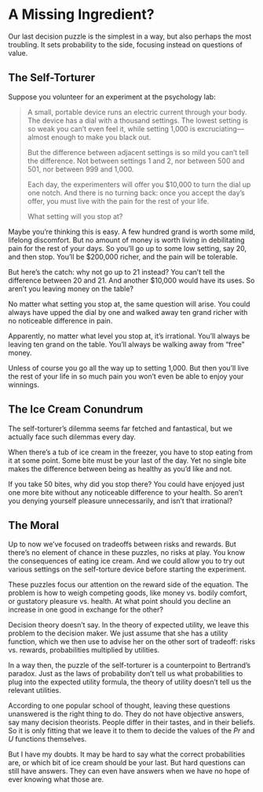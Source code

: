 # A Missing Ingredient?

Our last decision puzzle is the simplest in a way, but also perhaps the most troubling. It sets probability to the side, focusing instead on questions of value.


## The Self-Torturer

Suppose you volunteer for an experiment at the psychology lab:

> A small, portable device runs an electric current through your body. The device has a dial with a thousand settings. The lowest setting is so weak you can't even feel it, while setting 1,000 is excruciating---almost enough to make you black out.
>
> But the difference between adjacent settings is so mild you can't tell the difference. Not between settings 1 and 2, nor between 500 and 501, nor between 999 and 1,000.
>
> Each day, the experimenters will offer you $10,000 to turn the dial up one notch. And there is no turning back: once you accept the day's offer, you must live with the pain for the rest of your life.
>
> What setting will you stop at?

Maybe you're thinking this is easy. A few hundred grand is worth some mild, lifelong discomfort. But no amount of money is worth living in debilitating pain for the rest of your days. So you'll go up to some low setting, say 20, and then stop. You'll be $200,000 richer, and the pain will be tolerable.

But here's the catch: why not go up to 21 instead? You can't tell the difference between 20 and 21. And another $10,000 would have its uses. So aren't you leaving money on the table?

No matter what setting you stop at, the same question will arise. You could always have upped the dial by one and walked away ten grand richer with no noticeable difference in pain.

Apparently, no matter what level you stop at, it's irrational. You'll always be leaving ten grand on the table. You'll always be walking away from "free" money.

Unless of course you go all the way up to setting 1,000. But then you'll live the rest of your life in so much pain you won't even be able to enjoy your winnings.


## The Ice Cream Conundrum

The self-torturer's dilemma seems far fetched and fantastical, but we actually face such dilemmas every day.

When there's a tub of ice cream in the freezer, you have to stop eating from it at some point. Some bite must be your last of the day. Yet no single bite makes the difference between being as healthy as you'd like and not.

If you take 50 bites, why did you stop there? You could have enjoyed just one more bite without any noticeable difference to your health. So aren't you denying yourself pleasure unnecessarily, and isn't that irrational?


## The Moral

Up to now we've focused on tradeoffs between risks and rewards. But there's no element of chance in these puzzles, no risks at play. You know the consequences of eating ice cream. And we could allow you to try out various settings on the self-torture device before starting the experiment.

These puzzles focus our attention on the reward side of the equation. The problem is how to weigh competing goods, like money vs. bodily comfort, or gustatory pleasure vs. health. At what point should you decline an increase in one good in exchange for the other?

Decision theory doesn't say. In the theory of expected utility, we leave this problem to the decision maker. We just assume that she has a utility function, which we then use to advise her on the other sort of tradeoff: risks vs. rewards, probabilities multiplied by utilities.

In a way then, the puzzle of the self-torturer is a counterpoint to Bertrand's paradox. Just as the laws of probability don't tell us what probabilities to plug into the expected utility formula, the theory of utility doesn't tell us the relevant utilities.

According to one popular school of thought, leaving these questions unanswered is the right thing to do. They do not have objective answers, say many decision theorists. People differ in their tastes, and in their beliefs. So it is only fitting that we leave it to them to decide the values of the $Pr$ and $U$ functions themselves.

But I have my doubts. It may be hard to say what the correct probabilities are, or which bit of ice cream should be your last. But hard questions can still have answers. They can even have answers when we have no hope of ever knowing what those are.
